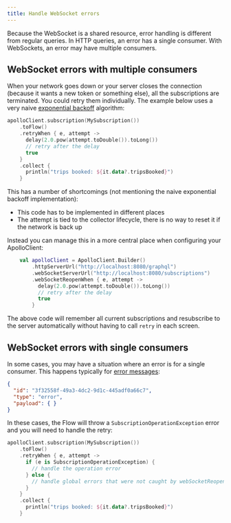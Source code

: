 ```yaml
---
title: Handle WebSocket errors
---
```


Because the WebSocket is a shared resource, error handling is different from regular queries. In HTTP queries, an error has a single consumer. With WebSockets, an error may have multiple consumers.

## WebSocket errors with multiple consumers

When your network goes down or your server closes the connection (because it wants a new token or something else), all the subscriptions are terminated. You could retry them individually. The example below uses a very naive [exponential backoff](https://en.wikipedia.org/wiki/Exponential_backoff) algorithm:

```kotlin
apolloClient.subscription(MySubscription())
    .toFlow()
    .retryWhen { e, attempt ->
      delay(2.0.pow(attempt.toDouble()).toLong())
      // retry after the delay
      true
    }
    .collect {
      println("trips booked: ${it.data?.tripsBooked}")
    }

```

This has a number of shortcomings (not mentioning the naive exponential backoff implementation):
- This code has to be implemented in different places
- The attempt is tied to the collector lifecycle, there is no way to reset it if the network is back up

Instead you can manage this in a more central place when configuring your ApolloClient:

```kotlin
    val apolloClient = ApolloClient.Builder()
        .httpServerUrl("http://localhost:8080/graphql")
        .webSocketServerUrl("http://localhost:8080/subscriptions")
        .webSocketReopenWhen { e, attempt ->
          delay(2.0.pow(attempt.toDouble()).toLong())
          // retry after the delay
          true
        }
```

The above code will remember all current subscriptions and resubscribe to the server automatically without having to call `retry`
in each screen.

## WebSocket errors with single consumers

In some cases, you may have a situation where an error is for a single consumer. This happens typically for [error messages](https://github.com/enisdenjo/graphql-ws/blob/master/PROTOCOL.md#error):

```json
{
  "id": "3f32558f-49a3-4dc2-9d1c-445adf0a66c7",
  "type": "error",
  "payload": { }
}
```

In these cases, the Flow will throw a `SubscriptionOperationException` error and you will need to handle the retry:

```kotlin
apolloClient.subscription(MySubscription())
    .toFlow()
    .retryWhen { e, attempt ->
      if (e is SubscriptionOperationException) {
        // handle the operation error
      } else {
        // handle global errors that were not caught by webSocketReopenWhen
      }
    }
    .collect {
      println("trips booked: ${it.data?.tripsBooked}")
    }
```